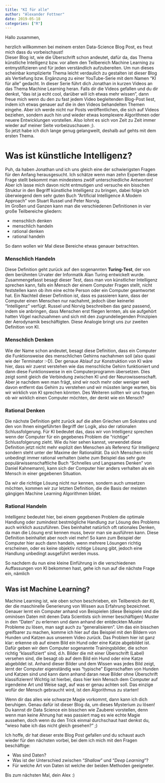 ```yaml
---
title: "KI für alle"
author: "Alexander Fottner"
date: 2019-05-18
categories: ["R"]
---
```


Hallo zusammen,

herzlich willkommen bei meinem ersten Data-Science Blog Post, es freut mich dass du vorbeischaust!  
Dieser Blog ist, wie die Überschrift schon andeutet, dafür da, das Thema künstliche Intelligenz bzw. vor allem den Teilbereich Machine Learning zu entmystifizieren und für jeden verständlich aufzubereiten. Um nun dieses scheinbar komplizierte Thema leicht verdaulich zu gestalten ist dieser Blog als Vertiefung bzw. Ergänzung zu einer YouTube-Serie mit dem Namen "KI für alle" gedacht. In dieser Serie führt dich Jonathan in kurzen Videos an das Thema Machine Learning heran. Falls dir die Videos gefallen und du dir denkst, "das ist ja echt cool, darüber will ich etwas mehr wissen", dann freue mich wenn du den zu fast jedem Video begleitenden Blog-Post liest, indem ich etwas genauer auf die in den Videos behandelten Themen eingehe.
Aber ich werde nicht nur Posts veröffentlichen, die sich auf Videos beziehen, sondern auch hin und wieder etwas komplexere Algorithmen oder neuere Entwicklungen vorstellen. Also lohnt es sich von Zeit zu Zeit immer wieder auf meiner Seite vorbeizuschauen ;).   
So jetzt habe ich dich lange genug gelangweilt, deshalb auf gehts mit dem ersten Thema.

# Was ist künstliche Intelligenz?

Puh, da haben Jonathan und ich uns gleich eine der schwierigsten Fragen für den Anfang herausgesucht. Ich schätze wenn man zehn Experten diese Frage stellt bekommt man mindestens zwölf unterschiedliche Antworten!  
Aber ich lasse mich davon nicht entmutigen und versuche ein bisschen Struktur in den Begriff künstliche Intelligenz zu bringen, dabei folge ich überwiegend dem sehr guten Buch "Artificial Intelligence A Modern Approach" von Stuart Russel und Peter Norvig.  
Im Großen und Ganzen kann man die verschiedenen Definitionen in vier große Teilbereiche gliedern:

* menschlich denken
* menschlich handeln
* rational denken
* rational handeln 

So dann wollen wir Mal diese Bereiche etwas genauer betrachten.

### Menschlich Handeln

Diese Definition geht zurück auf den sogenannten __Turing-Test__, der von dem berühmten Urvater der Informatik Alan Turing entwickelt wurde. Zusammengefasst besagt dieser Test, dass man von künstlicher Intelligenz sprechen kann, falls ein Mensch der einem Computer Fragen stellt, nicht feststellen kann ob ihm eine echte Person oder ein Computer geantwortet hat. Ein Nachteil dieser Definition ist, dass es passieren kann, dass der Computer einen Menschen nur nachahmt, jedoch über keinerlei "Intelligenz" verfügt. Russel und Norvig beschreiben das ganz passend, indem sie anbringen, dass Menschen erst fliegen lernten, als sie aufgehört hatten Vögel nachzuahmen und sich mit den zugrundeliegenden Prinzipien der Aerodynamik beschäftigten. Diese Analogie bringt uns zur zweiten Definition von KI.

### Menschlich Denken

Wie der Name schon andeutet, besagt diese Definition, dass ein Computer die Funktionsweise des menschlichen Gehirns nachahmen soll (also quasi wie der Terminator :-D). Der genaue Ablauf zur Konstruktion von KI wäre hier, dass wir zuerst verstehen wie das menschliche Gehirn funktioniert und dann diese Funktionsweise in ein Computerprogramm übersetzen. Dies zeigt somit gleich die Verbindung zwischen KI und der Neurowissenschaft. Aber je nachdem wen man frägt, sind wir noch mehr oder weniger weit davon entfernt das Gehirn zu verstehen und wir müssten lange warten, bis wir wirklich von KI sprechen könnten. Des Weiteren sollten wir uns fragen ob wir wirklich einen Computer möchten, der denkt wie ein Mensch?  

### Rational Denken

Die nächste Definition geht zurück auf die alten Griechen um Sokrates und den von Ihnen eingeführten Begriff der Logik, also der rationalen Schlussfolgerung. Für KI bedeutet das, dass wir von Intelligenz sprechen wenn der Computer für ein gegebenes Problem die "richtige" Schlussfolgerung zieht. Wie du hier sehen kannst, verwendet diese Definition jetzt nicht mehr explizit den Menschen als Referenz für Intelligenz sondern steht unter der Maxime der Rationalität. Da sich Menschen nicht unbedingt immer rational verhalten (siehe zum Beispiel das sehr gute populärwissenschaftliche Buch "Schnelles und Langsames Denken" von Daniel Kahnemann), kann sich der Computer hier anders verhalten als ein Mensch in einer gegebenen Situation.

Da wir die richtige Lösung nicht nur kennen, sondern auch umsetzen möchten, kommen wir zur letzten Definition, die die Basis der meisten gängigen Machine Learning Algorithmen bildet.

### Rational Handeln

Intelligenz bedeutet hier, bei einem gegebenen Problem die optimale Handlung oder zumindest bestmögliche Handlung zur Lösung des Problems auch wirklich auszuführen. Dies beinhaltet natürlich oft rationales Denken, da man die Lösung erst kennen muss, bevor man sie ausführen kann. Diese Definition beinhaltet aber noch viel mehr! So kann zum Beispiel der Computer hier auch dann handeln, wenn mehrere Lösungen richtig erscheinen, oder es keine objektiv richtige Lösung gibt, jedoch eine Handlung unbedingt ausgeführt werden muss.

So nachdem du nun eine kleine Einführung in die verschiedenen Auffassungen von KI bekommen hast, gehe ich nun auf die nächste Frage ein, nämlich

## Was ist Machine Learning?

Machine Learning ist, wie oben schon beschrieben, ein Teilbereich der KI, der die maschinelle Generierung von Wissen aus Erfahrung bezeichnet. Genauer lernt ein Computer anhand von Beispielen (diese Beispiele sind die ominösen Daten mit denen Data Scientists sich immer beschäftigen) Muster in den "Daten" zu erlernen und dann anhand der entdeckten Muster Probleme zu lösen, man sagt auch zu "generalisieren". Um das ein bisschen greifbarer zu machen, komme ich hier auf das Beispiel mit den Bildern von Hunden und Katzen aus unserem Video zurück. Das Problem hier ist ganz klar: erkenne ob auf einem Bild ein Hund oder eine Katze abgebildet ist. Dafür geben wir dem Computer sogenannte Trainingsbilder, die schon richtig "klassifiziert" sind, d.h. Bilder die mit einer Überschrift (Label) versehen sind, die besagt ob auf dem Bild ein Hund oder eine Katze abgebildet ist. Anhand dieser Bilder und dem Wissen was jedes Bild zeigt, lernt der Computer eigenständig was "typische" Eigenschaften von Hunden und Katzen sind und kann dann anhand daran neue Bilder ohne Überschrift klassifizieren! Wichtig ist hierbei, dass hier kein Mensch dem Computer auf irgendeine Art und Weise sagt, auf was er genau achten soll. Das einzige wofür der Mensch gebraucht wird, ist den Algorithmus zu starten!

Wenn dir das alles wie schwarze Magie vorkommt, dann kann ich dich beruhigen. Genau dafür ist dieser Blog da, um dieses Mysterium zu lösen! Du kannst dir Data Science ein bisschen wie Zauberei vorstellen, denn wenn man keine Ahnung hat was passiert mag es wie echte Magie aussehen, doch wenn du den Trick einmal durchschaut hast denkst du, "wieso habe ich das nicht gleich gesehen?" ;)

Ich hoffe, dir hat dieser erste Blog Post gefallen und du schaust auch wieder für den nächsten vorbei, bei dem ich mich mit den Fragen beschäftige:

* Was sind Daten?
* Was ist der Unterschied zwischen "*Shallow*" und "*Deep Learning*"?
* Für welche Art von Daten ist welche der beiden Methoden geeigneter.

Bis zum nächsten Mal, dein Alex :)







